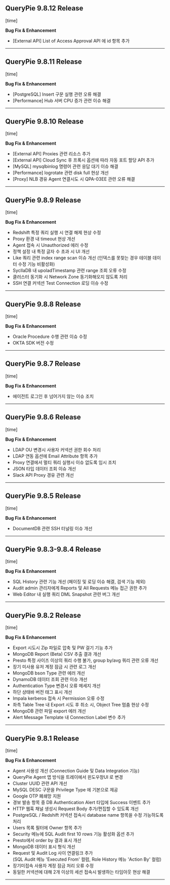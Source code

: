 

## QueryPie 9.8.12 Release 
[time]

**Bug Fix & Enhancement**

* [External API] List of Access Approval API 에 id 항목 추가



---

## QueryPie 9.8.11 Release 
[time]

**Bug Fix & Enhancement**

* [PostgreSQL] Insert 구문 실행 관련 오류 해결
* [Performance] Hub 서버 CPU 증가 관련 이슈 해결



---

## QueryPie 9.8.10 Release 
[time]

**Bug Fix & Enhancement**

* [External API] Proxies 관련 리소스 추가
* [External API] Cloud Sync 후 프록시 옵션에 따라 자동 포트 할당 API 추가
* [MySQL] mysqlbinlog 명령어 관련 응답 대기 이슈 해결
* [Performance] logrotate 관련 disk full 현상 개선
* [Proxy] NLB 경유 Agent 연결시도 시 QPA-03EE 관련 오류 해결



---

## QueryPie 9.8.9 Release 
[time]

**Bug Fix & Enhancement**

* Redshift 특정 쿼리 실행 시 연결 해제 현상 수정
* Proxy 환경 내 timeout 현상 개선
* Agent 접속 시 Unauthorized 에러 수정
* 정책 설정 내 특정 글자 수 초과 시 UI 개선
* Like 쿼리 관련 index range scan 이슈 개선 (인덱스를 못찾는 경우 테이블 데이터 수정 기능 비활성화)
* SycllaDB 내 upoladTimestamp 관련 range 조회 오류 수정
* 클러스터 동기화 시 Network Zone 동기화해오지 않도록 처리
* SSH 연결 커넥션 Test Connection 로딩 이슈 수정



---

## QueryPie 9.8.8 Release
[time]

**Bug Fix & Enhancement**

* Oracle Procedure 수행 관련 이슈 수정
* OKTA SDK 버전 수정



---

## QueryPie 9.8.7 Release
[time]

**Bug Fix & Enhancement**

* 에이전트 로그인 후 넘어가지 않는 이슈 조치



---

## QueryPie 9.8.6 Release 
[time]

**Bug Fix & Enhancement**

* LDAP OU 변경시 사용자 커넥션 권한 회수 처리
* LDAP 연동 옵션에 Email Attribute 항목 추가
* Proxy 연결에서 멀티 쿼리 실행시 이슈 없도록 임시 조치
* JSON 타입 데이터 조회 이슈 개선
* Slack API Proxy 경유 관련 개선



---

## QueryPie 9.8.5 Release
[time]

**Bug Fix & Enhancement**

* DocumentDB 관련 SSH 터널링 이슈 개선



---

## QueryPie 9.8.3-9.8.4 Release 
[time]

**Bug Fix & Enhancement**

* SQL History 관련 기능 개선 (페이징 및 로딩 이슈 해결, 검색 기능 제외)
* Audit admin 관리자에게 Reports 및 All Requests 메뉴 접근 권한 추가
* Web Editor 내 실행 쿼리 DML Snapshot 관련 버그 개선



---

## QueryPie 9.8.2 Release 
[time]

**Bug Fix & Enhancement**

* Export 시도시 Zip 파일로 압축 및 PW 걸기 기능 추가
* MongoDB Report (Beta) CSV 추출 결과 개선
* Presto 특정 사이즈 이상의 쿼리 수행 불가, group by/avg 쿼리 관련 오류 개선
* 장기 미사용 유저 계정 잠금 시 관련 로그 개선
* MongoDB bson Type 관련 에러 개선
* DynamoDB 데이터 조회 관련 이슈 개선
* Authentication Type 변경시 오류 메세지 개선
* 하단 상태바 버전 태그 표시 개선
* Impala kerberos 접속 시 Permission 오류 수정
* 좌측 Table Tree 내 Export 시도 후 취소 시, Object Tree 멈춤 현상 수정
* MongoDB 관련 파일 export 에러 개선
* Alert Message Template 내 Connection Label 변수 추가



---

## QueryPie 9.8.1 Release
[time]

**Bug Fix & Enhancement**

* Agent 사용성 개선 (Connection Guide 및 Data Integration 기능)
* QueryPie Agent 앱 방식을 트레이에서 윈도우창UI 로 변경
* Cluster UUID 관련 API 개선
* MySQL DESC 구문을 Privilege Type 에 기본으로 제공
* Google OTP 폐쇄망 지원
* 경보 발송 항목 중 DB Authentication Alert 타입에 Success 이벤트 추가
* HTTP 웹훅 채널 생성시 Request Body 추가/편집할 수 있도록 개선
* PostgreSQL / Redshift 커넥션 접속시 database name 항목을 수정 가능하도록 처리
* Users 목록 필터에 Owner 항목 추가
* Security 메뉴에 SQL Audit first 10 rows 기능 활성화 옵션 추가
* Presto에서 order by 결과 표시 개선
* MongoDB 데이터 표시 형식 개선
* Request 및 Audit Log 사이 연결링크 추가<br/>(SQL Audit 메뉴 'Executed From' 컬럼, Role History 메뉴 'Action By' 컬럼)
* 장기미접속 사용자 계정 잠금 처리 오류 수정
* 동일한 커넥션에 대해 2개 이상의 세션 접속시 발생하는 타임아웃 현상 해결



---


